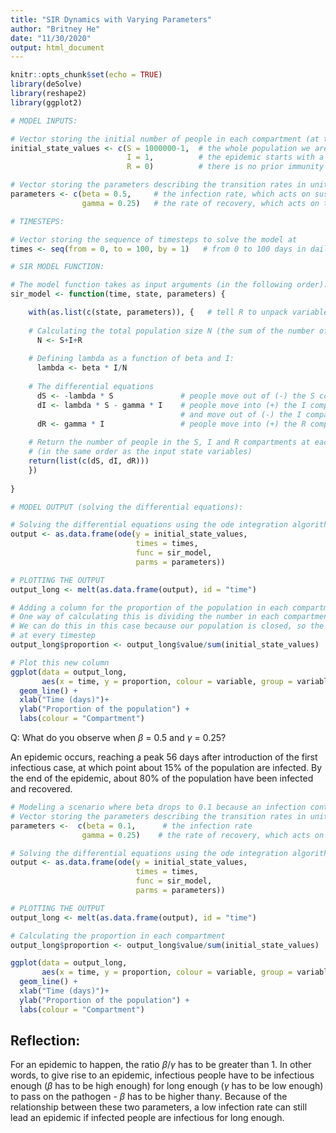 ```yaml
---
title: "SIR Dynamics with Varying Parameters"
author: "Britney He"
date: "11/30/2020"
output: html_document
---
```


```r
knitr::opts_chunk$set(echo = TRUE)
library(deSolve)
library(reshape2)
library(ggplot2)
```


```r

# MODEL INPUTS:

# Vector storing the initial number of people in each compartment (at timestep 0)
initial_state_values <- c(S = 1000000-1,  # the whole population we are modeling is susceptible to infection
                          I = 1,          # the epidemic starts with a single infected person
                          R = 0)          # there is no prior immunity in the population

# Vector storing the parameters describing the transition rates in units of days^-1
parameters <- c(beta = 0.5,     # the infection rate, which acts on susceptibles
                gamma = 0.25)   # the rate of recovery, which acts on those infected

# TIMESTEPS:

# Vector storing the sequence of timesteps to solve the model at
times <- seq(from = 0, to = 100, by = 1)   # from 0 to 100 days in daily intervals

# SIR MODEL FUNCTION: 

# The model function takes as input arguments (in the following order): time, state and parameters
sir_model <- function(time, state, parameters) {  

    with(as.list(c(state, parameters)), {   # tell R to unpack variable names from the state and parameters inputs    
        
    # Calculating the total population size N (the sum of the number of people in each compartment)
      N <- S+I+R
      
    # Defining lambda as a function of beta and I:
      lambda <- beta * I/N
        
    # The differential equations
      dS <- -lambda * S               # people move out of (-) the S compartment at a rate lambda (force of infection)
      dI <- lambda * S - gamma * I    # people move into (+) the I compartment from S at a rate lambda, 
                                      # and move out of (-) the I compartment at a rate gamma (recovery)
      dR <- gamma * I                 # people move into (+) the R compartment from I at a rate gamma
      
    # Return the number of people in the S, I and R compartments at each time step 
    # (in the same order as the input state variables)
    return(list(c(dS, dI, dR))) 
    })
  
}

# MODEL OUTPUT (solving the differential equations):

# Solving the differential equations using the ode integration algorithm
output <- as.data.frame(ode(y = initial_state_values, 
                            times = times, 
                            func = sir_model,
                            parms = parameters))

# PLOTTING THE OUTPUT
output_long <- melt(as.data.frame(output), id = "time")                  # turn output dataset into long format

# Adding a column for the proportion of the population in each compartment at each timestep
# One way of calculating this is dividing the number in each compartment by the total initial population size
# We can do this in this case because our population is closed, so the population size stays the same
# at every timestep
output_long$proportion <- output_long$value/sum(initial_state_values)

# Plot this new column
ggplot(data = output_long,                                               # specify object containing data to plot
       aes(x = time, y = proportion, colour = variable, group = variable)) +  # assign columns to axes and groups
  geom_line() +                                                          # represent data as lines
  xlab("Time (days)")+                                                   # add label for x axis
  ylab("Proportion of the population") +                                 # add label for y axis
  labs(colour = "Compartment")                                           # add legend title
```

Q: What do you observe when $\beta$  = 0.5 and $\gamma$ = 0.25?

An epidemic occurs, reaching a peak 56 days after introduction of the first infectious case, at which point about 15% of the population are infected. By the end of the epidemic, about 80% of the population have been infected and recovered.

```r
# Modeling a scenario where beta drops to 0.1 because an infection control measure is introduced:
# Vector storing the parameters describing the transition rates in units of days^-1
parameters <-  c(beta = 0.1,      # the infection rate
                gamma = 0.25)    # the rate of recovery, which acts on those infected

# Solving the differential equations using the ode integration algorithm
output <- as.data.frame(ode(y = initial_state_values, 
                            times = times, 
                            func = sir_model,
                            parms = parameters))

# PLOTTING THE OUTPUT
output_long <- melt(as.data.frame(output), id = "time")                  # turn output dataset into long format

# Calculating the proportion in each compartment
output_long$proportion <- output_long$value/sum(initial_state_values)

ggplot(data = output_long,                                               # specify object containing data to plot
       aes(x = time, y = proportion, colour = variable, group = variable)) +  # assign columns to axes and groups
  geom_line() +                                                          # represent data as lines
  xlab("Time (days)")+                                                   # add label for x axis
  ylab("Proportion of the population") +                                 # add label for y axis
  labs(colour = "Compartment")                                           # add legend title
```

## Reflection:
For an epidemic to happen, the ratio $\beta/\gamma$ has to be greater than 1. In other words, to give rise to an epidemic, infectious people have to be infectious enough ($\beta$ has to be high enough) for long enough ($\gamma$ has to be low enough) to pass on the pathogen - $\beta$ has to be higher than$\gamma$. Because of the relationship between these two parameters, a low infection rate can still lead an epidemic if infected people are infectious for long enough.
